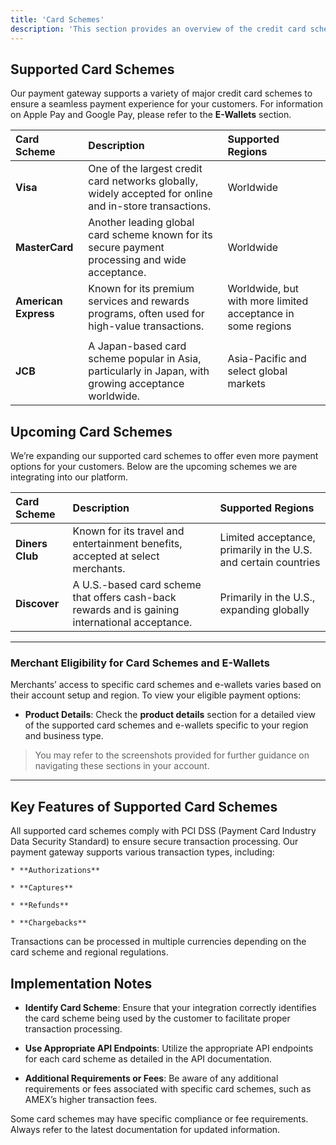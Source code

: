 ```yaml
---
title: 'Card Schemes'
description: 'This section provides an overview of the credit card schemes supported by our payment gateway. Understanding the various card schemes is essential for merchants as they integrate with our API and seek to accommodate diverse customer payment preferences.'
---
```


## **Supported Card Schemes**

Our payment gateway supports a variety of major credit card schemes to ensure a seamless payment experience for your customers. For information on Apple Pay and Google Pay, please refer to the **E-Wallets** section.

| Card Scheme          | Description                                                                                             | Supported Regions                                               |
| :------------------- | :------------------------------------------------------------------------------------------------------ | :-------------------------------------------------------------- |
| **Visa**             | One of the largest credit card networks globally, widely accepted for online and in-store transactions. | Worldwide                                                       |
| **MasterCard**       | Another leading global card scheme known for its secure payment processing and wide acceptance.         | Worldwide                                                       |
| **American Express** | Known for its premium services and rewards programs, often used for high-value transactions.            | Worldwide, but with more limited acceptance in some regions     |
|                      |                                                                                                         |                                                                 |
| **JCB**              | A Japan-based card scheme popular in Asia, particularly in Japan, with growing acceptance worldwide.    | Asia-Pacific and select global markets                          |

## **Upcoming Card Schemes**

We’re expanding our supported card schemes to offer even more payment options for your customers. Below are the upcoming schemes we are integrating into our platform.

| Card Scheme         | Description                                                                                              | Supported Regions                                               |
| :------------------ | :------------------------------------------------------------------------------------------------------- | :------------------------------------------------------------- |
| **Diners Club**     | Known for its travel and entertainment benefits, accepted at select merchants.                           | Limited acceptance, primarily in the U.S. and certain countries |
| **Discover**        | A U.S.-based card scheme that offers cash-back rewards and is gaining international acceptance.          | Primarily in the U.S., expanding globally                      |

***

### **Merchant Eligibility for Card Schemes and E-Wallets**

Merchants’ access to specific card schemes and e-wallets varies based on their account setup and region. To view your eligible payment options:

* **Product Details**: Check the **product details** section for a detailed view of the supported card schemes and e-wallets specific to your region and business type.

> You may refer to the screenshots provided for further guidance on navigating these sections in your account.

***

## **Key Features of Supported Card Schemes**

<CardGroup>
  <Card title="Security" icon="shield-check">
    All supported card schemes comply with PCI DSS (Payment Card Industry Data Security Standard) to ensure secure transaction processing.
  </Card>

  <Card title="Transaction Types" icon="right-left">
    Our payment gateway supports various transaction types, including:

    * **Authorizations**

    * **Captures**

    * **Refunds**

    * **Chargebacks**
  </Card>

  <Card title="Currency Support" icon="dollar-sign">
    Transactions can be processed in multiple currencies depending on the card scheme and regional regulations.
  </Card>
</CardGroup>

## **Implementation Notes**

* **Identify Card Scheme**: Ensure that your integration correctly identifies the card scheme being used by the customer to facilitate proper transaction processing.

* **Use Appropriate API Endpoints**: Utilize the appropriate API endpoints for each card scheme as detailed in the API documentation.

* **Additional Requirements or Fees**: Be aware of any additional requirements or fees associated with specific card schemes, such as AMEX’s higher transaction fees.

<Note>
  Some card schemes may have specific compliance or fee requirements. Always refer to the latest documentation for updated information.
</Note>